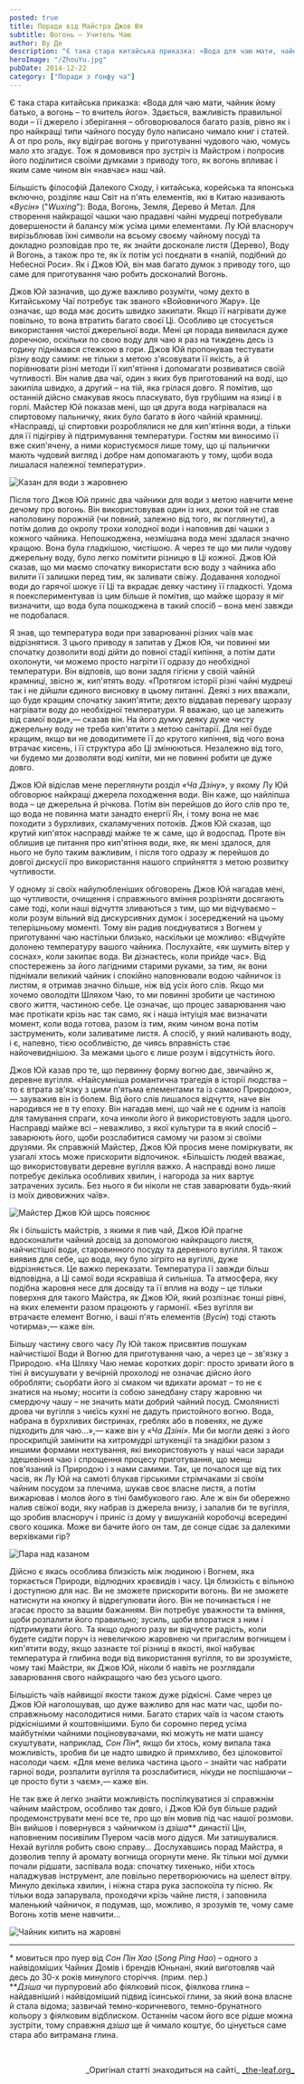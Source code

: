 ```yaml
---
posted: true
title: Поради від Майстра Джов Юя
subtitle: Вогонь – Учитель Чаю
author: Ву Де
description: "Є така стара китайська приказка: «Вода для чаю мати, чайник йому батько, а вогонь – то вчитель його»."
heroImage: "/ZhouYu.jpg"
pubDate: 2014-12-22
category: ["Поради з ґонфу ча"]
---
```



Є така стара китайська приказка: «Вода для чаю мати, чайник йому батько, а вогонь – то вчитель його». Здається, важливість правильної води – її джерело і зберігання – обговорювалося багато разів, рівно як і про найкращі типи чайного посуду було написано чимало книг і статей. А от про роль, яку відіграє вогонь у приготуванні чудового чаю, чомусь мало хто згадує. Тож я домовився про зустріч із Майстром і попросив його поділитися своїми думками з приводу того, як вогонь впливає і яким саме чином він «навчає» наш чай.

Більшість філософій Далекого Сходу, і китайська, корейська та японська включно, розділяє наш Світ на п'ять елементів, які в Китаю називають «_Вусін_» ("_Wuxing_"): Вода, Вогонь, Земля, Дерево й Метал. Для створення найкращої чашки чаю прадавні чайні мудреці потребували довершености й балансу між усіма цими елементами. Лу Юй власноруч вирізьблював їхні символи на всьому своєму чайному посуді та докладно розповідав про те, як знайти досконале листя (Дерево), Воду й Вогонь, а також про те, як їх потім усі поєднати в «напій, подібний до Небесної Роси». Як і Джов Юй, він мав багато думок з приводу того, що саме для приготування чаю робить досконалий Вогонь.

Джов Юй зазначив, що дуже важливо розуміти, чому дехто в Китайському Чаї потребує так званого «Войовничого Жару». Це означає, що вода має досить швидко закипати. Якщо її нагрівати дуже повільно, то вона втратить багато своєї Ці. Особливо це стосується використання чистої джерельної води. Мені ця порада виявилася дуже доречною, оскільки по свою воду для чаю я раз на тиждень десь із годину піднімався стежкою в гори. Джов Юй пропонував тестувати різну воду самим: не тільки з метою з'ясовувати її якість, а й порівнювати різні методи її кип'ятіння і допомагати розвиватися своїй чутливості. Він налив два чаї, один з яких був приготований на воді, що закипіла швидко, а другий – на тій, яка грілася довго. Я помітив, що останній дійсно смакував якось пласкувато, був грубішим на язиці і в горлі. Майстер Юй показав мені, що ця друга вода нагрівалася на спиртовому пальничку, яких було багато в його чайній крамниці. «Насправді, ці спиртовки розроблялися не для кип'ятіння води, а тільки для її підігріву й підтримування температури. Гостям ми виносимо її вже скип'ячену, а ними користуємося лише тому, що ці пальнички мають чудовий вигляд і добре нам допомагають у тому, щоби вода лишалася належної температури».

<Image class="float-left" src={Image1} alt="Казан для води з жаровнею" />

Після того Джов Юй приніс два чайники для води з метою навчити мене дечому про вогонь. Він використовував один із них, доки той не став наполовину порожній (чи повний, залежно від того, як поглянути), а потім долив до окропу трохи холодної води і наповнив дві чашки з кожного чайника. Непошкоджена, незмішана вода мені здалася значно кращою. Вона була гладкішою, чистішою. А через те що ми пили чудову джерельну воду, було легко помітити різницю в Ці кожної. Джов Юй сказав, що ми маємо спочатку використати всю воду з чайника або вилити її залишки перед тим, як заливати свіжу. Додавання холодної води до гарячої шокує її Ці та вкрадає деяку частину її гладкості. Удома я поекспериментував із цим більше й помітив, що майже щоразу я міг визначити, що вода була пошкоджена в такий спосіб – вона мені завжди не подобалася.

Я знав, що температура води при заварюванні різних чаїв має відрізнятися. З цього приводу я запитав у Джов Юя, чи повинні ми спочатку дозволити воді дійти до повної стадії кипіння, а потім дати охолонути, чи можемо просто нагріти її одразу до необхідної температури. Він відповів, що вони задля гігієни у своїй чайній крамниці, звісно ж, кип'ятять воду. «Протягом історії різні чайні мудреці так і не дійшли єдиного висновку в цьому питанні. Деякі з них вважали, що буде кращим спочатку закип'ятити; дехто віддавав перевагу щоразу нагрівати воду до необхідної температури. Я вважаю, що це залежить від самої води»,— сказав він. На його думку деяку дуже чисту джерельну воду не треба кип'ятити з метою санітарії. Для неї буде кращим, якщо ви не доводитимете її до крутого кипіння, від чого вона втрачає кисень, і її структура або Ці змінюються. Незалежно від того, чи будемо ми дозволяти воді кипіти, ми не повинні робити це дуже довго.

Джов Юй відіслав мене переглянути розділ _«Ча Дзіну»_, у якому Лу Юй обговорює найкращі джерела походження води. Він каже, що найліпша вода – це джерельна й річкова. Потім він перейшов до його слів про те, що вода не повинна мати занадто енергії Ян, і тому вона не має походити з бурхливих, скаламучених потоків. Джов Юй сказав, що крутий кип'яток насправді майже те ж саме, що й водоспад. Проте він облишив це питання про кип'ятіння води, яке, як мені здалося, для нього не було таким важливим, і після того одразу ж перейшов до довгої дискусії про використання нашого сприйняття з метою розвитку чутливости.

У одному зі своїх найулюбленіших обговорень Джов Юй нагадав мені, що чутливости, очищення і справжнього вміння розрізняти досягають саме тоді, коли наші відчуття зливаються з тим, що ми відчуваємо – коли розум вільний від дискурсивних думок і зосереджений на цьому теперішньому моменті. Тому він радив поєднуватися з Вогнем у приготуванні чаю настільки близько, наскільки це можливо: «Відчуйте долонею температуру вашого чайника. Послухайте, «як шумить вітер у соснах», коли закипає вода. Ви дізнаєтесь, коли прийде час». Від спостережень за його лагідними старими руками, за тим, як вони піднімали великий чайник і спокійно наповнювали водою чайничок із листям, я отримав значно більше, ніж від усіх його слів. Якщо ми хочемо оволодіти Шляхом Чаю, то ми повинні зробити це частиною свого життя, частиною себе. Це означає, що процес заварювання чаю має протікати крізь нас так само, як і наша інтуіція має визначати момент, коли вода готова, разом із тим, яким чином вона потім заструменить, коли заливатиме листя. А спосіб, у який наливають воду, і є, напевно, тією особливістю, де чиясь вправність стає найочевиднішою. За межами цього є лише розум і відсутність його.

Джов Юй казав про те, що первинну форму вогню дає, звичайно ж, деревне вугілля. «Найсумніша романтична трагедія в історії людства – то є втрата зв'язку з цими п'ятьма елементами та із самою Природою»,— зауважив він із болем. Від його слів лишалося відчуття, наче він народився не в ту епоху. Він нагадав мені, що чай не є одним із напоїв для тамування спраги, хоча инколи його й використовують задля цього. Насправді майже всі – неважливо, з якої культури та в який спосіб – заварюють його, щоби розслабитися самому чи разом зі своїми друзями. Як справжній Майстер, Джов Юй просив мене поміркувати, як узагалі хтось може прискорити відпочинок. «Більшість людей вважає, що використовувати деревне вугілля важко. А насправді воно лише потребує декілька особливих хвилин, і нагорода за них вартує затрачених зусиль. Без нього я би ніколи не став заварювати будь-який із моїх дивовижних чаїв».

<Image class="align-center" src={Image2} alt="Майстер Джов Юй щось пояснює" />

Як і більшість майстрів, з якими я пив чай, Джов Юй прагне вдосконалити чайний досвід за допомогою найкращого листя, найчистішої води, старовинного посуду та деревного вугілля. Я також виявив для себе, що вода, яку було зігріто на вугіллі, дуже відрізняється. Це важко переказати. Температура її завжди більш відповідна, а Ці самої води яскравіша й сильніша. Та атмосфера, яку подібна жаровня несе для досвіду та її вплив на воду – це тільки поверхня для такого Майстра, як Джов Юй, який розпізнає тонші рівні, на яких елементи разом працюють у гармонії. «Без вугілля ви втрачаєте елемент Вогню, і ваші п'ять елементів (_Вусін_) тоді стають чотирма»,— каже він.

Більшу частину свого часу Лу Юй також присвятив пошукам найчистішої Води й Вогню для приготування чаю, а через це – зв'язку з Природою. «На Шляху Чаю немає коротких доріг: просто зривати його в тіні й висушувати у вечірній прохолоді не означає дійсно його обробляти; сьорбати його зі смаком чи вдихати аромат – то не є знатися на ньому; носити із собою занедбану стару жаровню чи смердючу чашу – не значить мати добрий чайний посуд. Смолянисті дрова чи вугілля з чиєїсь кухні не дадуть пристойного вогню. Вода, набрана в бурхливих бистринах, греблях або в повенях, не дуже підходить для чаю...»,— каже він у _«Ча Дзіні»_. Ми би могли деякі з його проскрипцій замінити на хитромудрі штукенції та знадібки разом з иншими формами нехтування, які використовують у наші часи заради здешевіння чаю і спрощення процесу приготування, що менш пов'язаний із Природою і з нами самими. Так, це почалося ще від тих часів, як Лу Юй на самоті блукав гірськими стрімчаками зі своїм чайним посудом за плечима, шукав своє власне листя, а потім вижарював і молов його в тіні бамбукового гаю. Але ж він би обережно налив свіжої води, яку набрав із джерела внизу, і запалив би те вугілля, що зробив власноруч і приніс із дому у вишуканій коробочці всередині свого кошика. Може ви бачите його он там, де сонце сідає за далекими верхівками гір?

<Image class="float-right" src={Image3} alt="Пара над казаном" />

Дійсно є якась особлива близкість між людиною і Вогнем, яка торкається Природи, відлюдних краєвидів і часу. Ця близкість є вільною і доступною для нас. Ви не зможете прискорити вогонь. Ви не зможете натиснути на кнопку й відрегулювати його. Він не починається і не згасає просто за вашим бажанням. Він потребує уважности та вміння, щоби розпалити його правильно; зусиль, щоби впоратися з ним і підтримувати його. Та якщо одного разу ви відчуєте радість, коли будете сидіти поруч із невеличкою жаровнею чи пригаслим вогнищем і кип'ятити воду, якщо зазнаєте тої різниці в якості, якої набуває температура й глибина води від використання вугілля, то ви зрозумієте, чому такі Майстри, як Джов Юй, ніколи б навіть не розглядали заварювання свого найкращого чаю без усього цього.

Більшість чаїв найвищої якости також дуже рідкісні. Саме через це Джов Юй наголошував, що дуже важливо для нас мати час, щоби по-справжньому насолодитися ними. Багато старих чаїв із часом стають рідкіснішими й коштовнішими. Було би соромно перед усіма майбутніми чайними поціновувачами, які можуть не мати шансу скуштувати, наприклад, _Сон Пін_&#42;, якщо би хтось, кому випала така можливість, зробив би це надто швидко й примхливо, без цілоковитої насолоди чаєм. «Для мене велика частина цього – знайти час набрати гарної води, розпалити вугілля та розслабитися, нікуди не поспішаючи – це просто бути з чаєм»,— каже він.

Не так вже й легко знайти можливість поспілкуватися зі справжнім чайним майстром, особливо так довго, і Джов Юй був більше радий продемонструвати мені все те, про що він мовив під час нашої розмови. Він вийшов і повернувся з чайничком із _дзіша_&#42;&#42; династії Цін, наповненим посивілим Пуером часів мого дідуся. Ми затишувалися. Нехай вугілля робить свою справу... Дослухавшись порад Майстра, я дозволив теплу й аромату вогнища огорнути мене. Як тільки мої думки почали рідшати, заспівала вода: спочатку тихенько, ніби хтось наладжував інструмент, але повільно перетворюючись на шелест вітру. Минуло декілька хвилин, і ніжна стара рука заспокоїла ту пісню. Як тільки вода запарувала, проходячи крізь чайне листя, і заповнила маленький чайничок, я подумав, що, можливо, я зрозумів те, чому саме Вогонь хотів мене навчити...

<Image class="align-center" src={Image4} alt="Чайник кипить на жаровні" />

---

&#42; мовиться про пуер від _Сон Пін Хао_ (_Song Ping Hao_) – одного з найвідоміших Чайних Домів і брендів Юньнані, який виготовляв чай десь до 30-х років минулого сторіччя. (прим. пер.)   
&#42;&#42;_Дзіша_ чи пурпуровий або фіялковий пісок, фіялкова глина – найдавніший і найвідоміший підвид їсинської глини, за який вона власне й стала відома; зазвичай темно-коричневого, темно-брунатного кольору з фіялковим відблиском. Останнім часом його все рідше можна зустріти, тому справжня _дзіша_ ще й чимало коштує, бо цінується саме стара або витрамана глина.

<p>&nbsp;</p>

<p align="right" style="font-size: 0.9rem;">_Оригінал статті знаходиться на сайті_&nbsp;<a title="Листочок" href="http://the-leaf.org/The_Leaf/Home.html" target="_blank" rel="noopener">_the-leaf.org_</a></p>